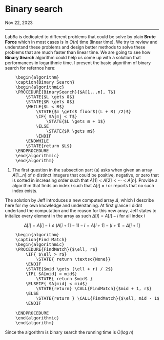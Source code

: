 <h1 class=post>Binary search</h1> 
<span class='meta'>Nov 22, 2023</span>
<hr>

<script src="https://cdn.jsdelivr.net/npm/mathjax@2.7.9/MathJax.js?config=TeX-AMS_CHTML-full"
        integrity="sha256-DViIOMYdwlM/axqoGDPeUyf0urLoHMN4QACBKyB58Uw="
        crossorigin="anonymous" referrerpolicy="no-referrer">
</script>
<script type="text/x-mathjax-config">
    MathJax.Hub.Config({
        tex2jax: {
            inlineMath: [['$','$'], ['\\(','\\)']],
            displayMath: [['$$','$$'], ['\\[','\\]']],
            processEscapes: true,
            processEnvironments: true,
        }
    });
</script>

<link rel="stylesheet" href="https://cdn.jsdelivr.net/npm/pseudocode@2.4.1/build/pseudocode.min.css">
<script src="https://cdn.jsdelivr.net/npm/pseudocode@2.4.1/build/pseudocode.min.js">
</script>

Lab6a is dedicated to different problems that could be solve by plain $\textbf{Brute Force}$ which in most cases is in $O(n)$ time (linear time). We try to review and understand these problems and design better methods to solve these problems that are much faster than linear time. We are going to see how $\textbf{Binary Search}$ algorithm could help us come up with a solution that performances in logarithmic time. I present the basic algorithm of binary search for refernce here:


<pre id="Binary Search" class="pseudocode">
    \begin{algorithm}
    \caption{Binary Search}
    \begin{algorithmic}
    \PROCEDURE{BinarySearch}{$A[1...n], T$}
        \STATE{$L \gets 0$}
        \STATE{$R \gets 0$}
        \WHILE{$L < R$}
            \STATE{$m \gets$ floor$((L + R) /2)$}
            \IF{ $A[m] < T$}
                \STATE{$L \gets m + 1$}
            \ELSE
                \STATE{$R \gets m$}
            \ENDIF
        \ENDWHILE
        \STATE{return $L$}
    \ENDPROCEDURE
    \end{algorithmic}
    \end{algorithm}
</pre>


1. The first question in the subsection part (a) asks when given an array $A[1...n]$ of $n$ distinct integers that could be positive, negative, or zero that is sorted in increasing order such that $A[1] < A[2] < \cdots < A[n]$. Provide a algorithm that finds an index $i$ such that $A[i] =i$ or reports that no such index exists. 

The solution by Jeff introduces a new computed array $\Delta$, which I describe here for my own knowledge and understaning. At first glance I didnt undertand the computation and the reason for this new array, Jeff states to initalize every element in the array as such $\Delta[i] = A[i] - i$ for all index $i$ 

$$\Delta[i] = A[i] - i \leq (A[i + 1] - 1) - i = A[i + 1] - (i + 1) = \Delta[i + 1]$$

<pre id="Find Match" class="pseudocode">
    \begin{algorithm}
    \caption{Find Match}
    \begin{algorithmic}
    \PROCEDURE{FindMatch}{$\ell, r$}
        \IF{ $\ell > r$}
            \STATE{ return \textsc{None}}
        \ENDIF
        \STATE{$mid \gets (\ell + r) / 2$}
        \IF{ $A[mid] = mid$}
            \STATE{ return $mid$ }
        \ELSEIF{ $A[mid] < mid$}
            \STATE{return} \CALL{FindMatch}{$mid + 1, r$}
        \ELSE 
            \STATE{return } \CALL{FindMatch}{$\ell, mid - 1$}
        \ENDIF

    \ENDPROCEDURE
    \end{algorithmic}
    \end{algorithm}
</pre>
Since the algorithm is binary search the running time is $O(log \: n)$





<script>
    pseudocode.renderElement(document.getElementById("quicksort"));
</script>

<script>
    pseudocode.renderClass("pseudocode");
</script>
